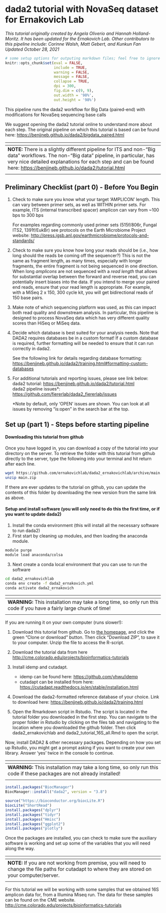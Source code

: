 # dada2 tutorial with NovaSeq dataset for Ernakovich Lab 
*This tutorial originally created by Angela Oliverio and Hannah Holland-Moritz. It has been updated for the Ernakovich Lab. Other contributors to this pipeline include: Corinne Walsh, Matt Gebert, and Kunkun Fan*     
*Updated October 28, 2021*

````r
# some setup options for outputing markdown files; feel free to ignore these
knitr::opts_chunk$set(eval = FALSE, 
                      include = TRUE, 
                      warning = FALSE, 
                      message = FALSE,
                      collapse = TRUE,
                      dpi = 300,
                      fig.dim = c(9, 9),
                      out.width = '98%',
                      out.height = '98%')
````

This pipeline runs the dada2 workflow for Big Data (paired-end) with modifications for NovaSeq sequencing base calls

We suggest opening the dada2 tutorial online to understand more about each step. The original pipeline on which this tutorial is based can be found here: [https://benjjneb.github.io/dada2/bigdata_paired.html](https://benjjneb.github.io/dada2/bigdata_paired.html)
   

| <span> |
| :--- |
| **NOTE:** There is a slightly different pipeline for ITS and non-"Big data" workflows. The non-"Big data" pipeline, in particular, has very nice detailed explanations for each step and can be found here: [https://benjjneb.github.io/dada2/tutorial.html](https://benjjneb.github.io/dada2/tutorial.html) |
| <span> |

## Preliminary Checklist (part 0) - Before You Begin  ##

1. Check to make sure you know what your target 'AMPLICON' length. This can vary between primer sets, as well as WITHIN primer sets. For example, ITS (internal transcribed spacer) amplicon can vary from ~100 bps to 300 bps

   For examples regarding commonly used primer sets (515f/806r, Fungal ITS2, 1391f/EukBr) see protocols on the Earth Microbiome Project website: [http://press.igsb.anl.gov/earthmicrobiome/protocols-and-standards/](http://press.igsb.anl.gov/earthmicrobiome/protocols-and-standards/)

2. Check to make sure you know how long your reads should be (i.e., how long should the reads be coming off the sequencer?) This is not the same as fragment length, as many times, especially with longer fragments, the entire fragment
   is not being sequenced in one direction. When long _amplicons_ are not sequenced with a _read length_ that allows for substantial overlap between the forward and reverse read, you can potentially insert biases into the data.
   If you intend to merge your paired end reads, ensure that your read length is appropriate. For example, with a MiSeq 2 x 150, 300 cycle kit, you will get bidirectional reads of 150 base pairs. 
   
3. Make note of which sequencing platform was used, as this can impact both read quality and downstream analysis. In particular, this pipeline is designed to process NovaSeq data which has very different quality scores than HiSeq or MiSeq data.

4. Decide which database is best suited for your analysis needs. Note that DADA2 requires databases be in a custom format! If a custom database is required, further formatting will be needed to ensure that it can run correctly in dada2.
   
   See the following link for details regarding database formatting: [https://benjjneb.github.io/dada2/training.html#formatting-custom-databases](https://benjjneb.github.io/dada2/training.html#formatting-custom-databases)  

5. For additional tutorials and reporting issues, please see link below:    
   dada2 tutorial: [https://benjjneb.github.io/dada2/tutorial.html](https://benjjneb.github.io/dada2/tutorial.html)    
   dada2 pipeline issues*: [https://github.com/fiererlab/dada2_fiererlab/issues](https://github.com/fiererlab/dada2_fiererlab/issues)     
   
   *Note by default, only 'OPEN' issues are shown. You can look at all issues by removing "is:open" in the search bar at the top.  
   

## Set up (part 1) - Steps before starting pipeline ##

#### Downloading this tutorial from github
Once you have logged in, you can download a copy of the tutorial into your directory on the server. To retrieve the folder with this tutorial from github directly to the server, type the following into your terminal and hit return after each line.

```bash    
wget https://github.com/ernakovichlab/dada2_ernakovichlab/archive/main.zip
unzip main.zip
```
If there are ever updates to the tutorial on github, you can update the contents of this folder by downloading the new version from the same link as above.


#### Setup and install software (you will only need to do this the first time, or if you want to update dada2)

   1. Install the conda environment (this will install all the necessary software to run dada2)
   2. First start by cleaning up modules, and then loading the anaconda module. 
   ```bash
   module purge
   module load anaconda/colsa
   ```
   3. Next create a conda local environment that you can use to run the software
   ```bash
   cd dada2_ernakovichlab
   conda env create -f dada2_ernakovich.yml
   conda activate dada2_ernakovich
   ```
| <span> |
| :--- |
| **WARNING:** This installation may take a long time, so only run this code if you have a fairly large chunk of time! |
| <span> |

If you are running it on your own computer (runs slower!):

1. Download this tutorial from github. Go to [the homepage](https://github.com/fiererlab/dada2_fiererlab/dada2_fiererlab), and click the green "Clone or download" button. Then click "Download ZIP", to save it to your computer. Unzip the file to access the R-script.
2. Download the tutorial data from here [http://cme.colorado.edu/projects/bioinformatics-tutorials](http://cme.colorado.edu/projects/bioinformatics-tutorials)
3. Install idemp and cutadapt. 
    - idemp can be found here: [https://github.com/yhwu/idemp](https://github.com/yhwu/idemp)
    - cutadapt can be installed from here: [https://cutadapt.readthedocs.io/en/stable/installation.html](https://cutadapt.readthedocs.io/en/stable/installation.html)
4. Download the dada2-formatted reference database of your choice. Link to download here: [https://benjjneb.github.io/dada2/training.html](https://benjjneb.github.io/dada2/training.html)

5. Open the Rmarkdown script in Rstudio. The script is located in the tutorial folder you downloaded in the first step. You can navigate to the proper folder in Rstudio by clicking on the files tab and navigating to the location where you downloaded the github folder. Then click dada2_ernakovichlab and dada2_tutorial_16S_all.Rmd to open the script.

Now, install DADA2 & other necessary packages. Depending on how you set up Rstudio, you might get a prompt asking if you want to create your own library. Answer 'yes' twice in the console to continue.

| <span> |
| :--- |
| **WARNING:** This installation may take a long time, so only run this code if these packages are not already installed! |
| <span> |


````r
install.packages("BiocManager")
BiocManager::install("dada2", version = "3.8")

source("https://bioconductor.org/biocLite.R")
biocLite("ShortRead")
install.packages("dplyr")
install.packages("tidyr")
install.packages("Hmisc")
install.packages("ggplot2")
install.packages("plotly")
````

Once the packages are installed, you can check to make sure the auxiliary
software is working and set up some of the variables that you will need 
along the way.

| <span> |
| :--- | 
| **NOTE:** If you are not working from premise, you will need to change the file paths for cutadapt to where they are stored on your computer/server. |
| <span> |

For this tutorial we will be working with some samples that we obtained 16S amplicon data for, from a Illumina Miseq run. The data for these samples can be found on the CME website. [http://cme.colorado.edu/projects/bioinformatics-tutorials](http://cme.colorado.edu/projects/bioinformatics-tutorials)

